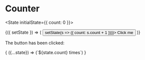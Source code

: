 
# Counter

<State initialState={{ count: 0 }}>

<Observe>
  {({ setState }) => (
    <button onClick={() => setState(s => ({ count: s.count + 1 }))}>
      Click me
    </button>
  )}
</Observe>

The button has been clicked:

<Observe>
  { ({...state}) => (`${state.count} times`) }
</Observe>

</State>
